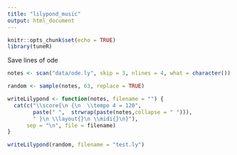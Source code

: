 ```yaml
---
title: "lilypond_music"
output: html_document
---
```


```r
knitr::opts_chunk$set(echo = TRUE)
library(tuneR)
```


Save lines of ode
```r
notes <- scan("data/ode.ly", skip = 3, nlines = 4, what = character())
```

```r
random <- sample(notes, 63, replace = TRUE)

writeLilypond <- function(notes, filename = "") {
  cat(c("\\score{\n {\n  \\tempo 4 = 120",
        paste(" ",  strwrap(paste(notes,collapse = " "))),
        " }\n \\layout{}\n \\midi{}\n}"),
      sep = "\n", file = filename)
}

writeLilypond(random, filename = "test.ly")
```

